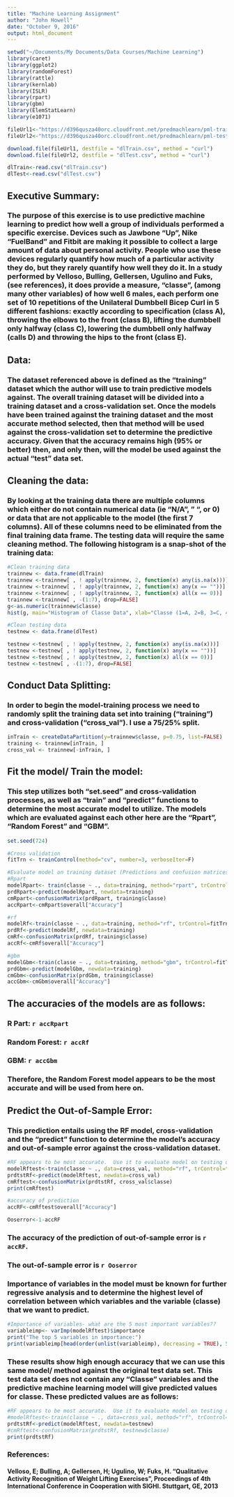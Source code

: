 ```yaml
---
title: "Machine Learning Assignment"
author: "John Howell"
date: "October 9, 2016"
output: html_document
---
```


```r
setwd("~/Documents/My Documents/Data Courses/Machine Learning")
library(caret)
library(ggplot2)
library(randomForest)
library(rattle)
library(kernlab)
library(ISLR)
library(rpart)
library(gbm)
library(ElemStatLearn)
library(e1071)

fileUrl1<-"https://d396qusza40orc.cloudfront.net/predmachlearn/pml-training.csv"
fileUrl2<-"https://d396qusza40orc.cloudfront.net/predmachlearn/pml-testing.csv"

download.file(fileUrl1, destfile = "dlTrain.csv", method = "curl")
download.file(fileUrl2, destfile = "dlTest.csv", method = "curl")

dlTrain<-read.csv("dlTrain.csv")
dlTest<-read.csv("dlTest.csv")
```
## Executive Summary: 
### The purpose of this exercise is to use predictive machine learning to predict how well a group of individuals performed a specific exercise.  Devices such as Jawbone "Up", Nike "FuelBand" and Fitbit are making it possible to collect a large amount of data about personal activity.  People who use these devices regularly quantify how much of a particular activity they do, but they rarely quantify how well they do it.  In a study performed by Velloso, Bulling, Gellersen, Ugulino and Fuks, (see references), it does provide a measure, "classe", (among many other variables) of how well 6 males, each perform one set of 10 repetitions of the Unilateral Dumbbell Bicep Curl in 5 different fashions: exactly according to specification (class A), throwing the elbows to the front (class B), lifting the dumbbell only halfway (class C), lowering the dumbbell only halfway (calls D) and throwing the hips to the front (class E).  

## Data: 
### The dataset referenced above is defined as the "training" dataset which the author will use to train predictive models against.  The overall training dataset will be divided into a training dataset and a cross-validation set.  Once the models have been trained against the training dataset and the most accurate method selected, then that method will be used against the cross-validation set to determine the predictive accuracy.  Given that the accuracy remains high (95% or better) then, and only then, will the model be used against the actual "test" data set.

## Cleaning the data: 
### By looking at the training data there are multiple columns which either do not contain numerical data (ie "N/A", " ", or 0) or data that are not applicable to the model (the first 7 columns).  All of these columns need to be eliminated from the final training data frame.  The testing data will require the same cleaning method.  The following histogram is a snap-shot of the training data:
```r
#Clean training data
trainnew <- data.frame(dlTrain)
trainnew <-trainnew[ , ! apply(trainnew, 2, function(x) any(is.na(x)))]
trainnew <-trainnew[ , ! apply(trainnew, 2, function(x) any(x == ""))]
trainnew <-trainnew[ , ! apply(trainnew, 2, function(x) all(x == 0))]
trainnew <-trainnew[ , -(1:7), drop=FALSE]
g<-as.numeric(trainnew$classe)
hist(g, main="Histogram of Classe Data", xlab="Classe (1=A, 2=B, 3=C, 4=D, 5=E)", border="blue", col="green", breaks=c(1,2,3,4,5))
```

```r
#Clean testing data
testnew <- data.frame(dlTest)

testnew <-testnew[ , ! apply(testnew, 2, function(x) any(is.na(x)))]
testnew <-testnew[ , ! apply(testnew, 2, function(x) any(x == ""))]
testnew <-testnew[ , ! apply(testnew, 2, function(x) all(x == 0))]
testnew <-testnew[ , -(1:7), drop=FALSE]
```

## Conduct Data Splitting: 
### In order to begin the model-training process we need to randomly split the training data set into training ("training") and cross-validation ("cross_val").  I use a 75/25% split.  
```r
inTrain <- createDataPartition(y=trainnew$classe, p=0.75, list=FALSE)
training <- trainnew[inTrain, ]
cross_val <- trainnew[-inTrain, ]
```

## Fit the model/ Train the model: 
### This step utilizes both "set.seed" and cross-validation processes, as well as "train" and "predict" functions to determine the most accurate model to utilize.  The models which are evaluated against each other here are the "Rpart", "Random Forest" and "GBM".
```r
set.seed(724)

#Cross validation
fitTrn <- trainControl(method="cv", number=3, verboseIter=F)

#Evaluate model on training dataset (Predictions and confusion matrices)
#Rpart
modelRpart<- train(classe ~ ., data=training, method="rpart", trControl=fitTrn)
prdRpart<-predict(modelRpart, newdata=training)
cmRpart<-confusionMatrix(prdRpart, training$classe)
accRpart<-cmRpart$overall["Accuracy"]

#rf
modelRf<-train(classe ~ ., data=training, method="rf", trControl=fitTrn)
prdRf<-predict(modelRf, newdata=training)
cmRf<-confusionMatrix(prdRf, training$classe)
accRf<-cmRf$overall["Accuracy"]

#gbm
modelGbm<-train(classe ~ ., data=training, method="gbm", trControl=fitTrn, verbose=FALSE)
prdGbm<-predict(modelGbm, newdata=training)
cmGbm<-confusionMatrix(prdGbm, training$classe)
accGbm<-cmGbm$overall["Accuracy"]
```
## The accuracies of the models are as follows:
### R Part: `r accRpart`
### Random Forest: `r accRf`
### GBM: `r accGbm`
### Therefore, the Random Forest model appears to be the most accurate and will be used from here on.
## Predict the Out-of-Sample Error:
### This prediction entails using the RF model, cross-validation and the "predict" function to determine the model's accuracy and out-of-sample error against the cross-validation dataset.
```r
#RF appears to be most accurate.  Use it to evaluate model on testing dataset 
modelRftest<-train(classe ~ ., data=cross_val, method="rf", trControl=fitTrn)
prdtstRf<-predict(modelRftest, newdata=cross_val)
cmRftest<-confusionMatrix(prdtstRf, cross_val$classe)
print(cmRftest)

#accuracy of prediction
accRF<-cmRftest$overall["Accuracy"]

Ooserror<-1-accRF
```
### The accuracy of the prediction of out-of-sample error is `r accRF`.
### The out-of-sample error is `r Ooserror`
### Importance of variables in the model must be known for further regressive analysis and to determine the highest level of correlation between which variables and the variable (classe) that we want to predict. 
```r
#Importance of variables- what are the 5 most important variables??
variableimp<- varImp(modelRftest)$importance
print("The top 5 variables in importance:")
print(variableimp[head(order(unlist(variableimp), decreasing = TRUE), 5L), , drop = FALSE])
```
### These results show high enough accuracy that we can use this same model/ method against the original test data set.  This test data set does not contain any "Classe" variables and the predictive machine learning model will give predicted values for classe.  These predicted values are as follows:
```r
#RF appears to be most accurate.  Use it to evaluate model on testing dataset 
#modelRftest<-train(classe ~ ., data=cross_val, method="rf", trControl=fitTrn)
prdtstRf<-predict(modelRftest, newdata=testnew)
#cmRftest<-confusionMatrix(prdtstRf, testnew$classe)
print(prdtstRf)
```
### References: 
#### Velloso, E; Bulling, A; Gellersen, H; Ugulino, W; Fuks, H. "Qualitative Activity Recognition of Weight Lifting Exercises", Proceedings of 4th International Conference in Cooperation with SIGHI. Stuttgart, GE, 2013

